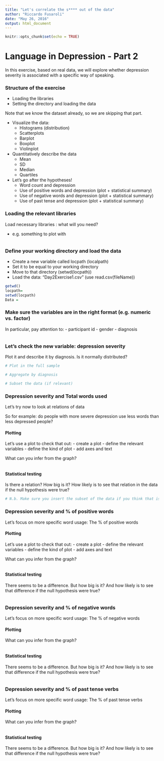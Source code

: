```yaml
---
title: "Let's correlate the s**** out of the data"
author: "Riccardo Fusaroli"
date: "May 26, 2016"
output: html_document
---
```


```r
knitr::opts_chunk$set(echo = TRUE)
```

# Language in Depression - Part 2

In this exercise, based on real data, we will explore whether depression severity is associated with a specific way of speaking.

### Structure of the exercise

- Loading the libraries
- Setting the directory and loading the data

Note that we know the dataset already, so we are skipping that part.

- Visualize the data:
  - Histograms (distribution)
  - Scatterplots
  - Barplot
  - Boxplot
  - Violinplot

- Quantitatively describe the data
  - Mean
  - SD
  - Median
  - Quartiles
  
- Let's go after the hypotheses!
  - Word count and depression
  - Use of positive words and depression (plot + statistical summary)
  - Use of negative words and depression (plot + statistical summary)
  - Use of past tense and depression (plot + statistical summary)

### Loading the relevant libraries

Load necessary libraries : what will you need?

- e.g. something to plot with

```r

```

### Define your working directory and load the data

- Create a new variable called locpath (localpath)
- Set it to be equal to your working directory
- Move to that directory (setwd(locpath))
- Load the data: "Day2Exercise1.csv" (use read.csv(fileName))

```r

getwd()
locpath=
setwd(locpath)
Data =

```

### Make sure the variables are in the right format (e.g. numeric vs. factor)

In particular, pay attention to:
- participant id
- gender
- diagnosis

```r


```

### Let's check the new variable: depression severity

Plot it and describe it by diagnosis. Is it normally distributed?

```r

# Plot in the full sample

# Aggregate by diagnosis

# Subset the data (if relevant)

```

### Depression severity and Total words used

Let's try now to look at relations of data

So for example: do people with more severe depression use less words than less depressed people?

#### Plotting

Let's use a plot to check that out:
- create a plot
- define the relevant variables
- define the kind of plot
- add axes and text

What can you infer from the graph?

```r


```

#### Statistical testing

Is there a relation? How big is it? How likely is to see that relation in the data if the null hypothesis were true?

```r

# N.b. Make sure you insert the subset of the data if you think that is relevant

```

### Depression severity and % of positive words

Let's focus on more specific word usage: The % of positive words 

#### Plotting

Let's use a plot to check that out:
- create a plot
- define the relevant variables
- define the kind of plot
- add axes and text

What can you infer from the graph?

```r

```

#### Statistical testing

There seems to be a difference. But how big is it? And how likely is to see that difference if the null hypothesis were true?

```r
```

### Depression severity and % of negative words

Let's focus on more specific word usage: The % of negative words 

#### Plotting

What can you infer from the graph?

```r

```

#### Statistical testing

There seems to be a difference. But how big is it? And how likely is to see that difference if the null hypothesis were true?

```r

```

### Depression severity and % of past tense verbs

Let's focus on more specific word usage: The % of past tense verbs

#### Plotting

What can you infer from the graph?

```r

```

#### Statistical testing

There seems to be a difference. But how big is it? And how likely is to see that difference if the null hypothesis were true?

```r

```